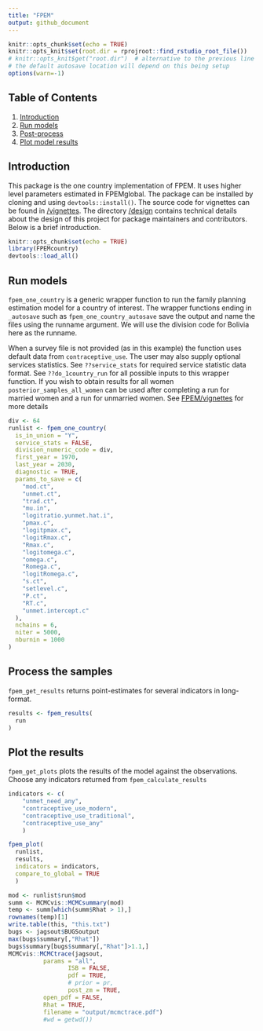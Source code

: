 ```yaml
---
title: "FPEM"
output: github_document
---
```

```r
knitr::opts_chunk$set(echo = TRUE)
knitr::opts_knit$set(root.dir = rprojroot::find_rstudio_root_file())
# knitr::opts_knit$get("root.dir")  # alternative to the previous line
# the default autosave location will depend on this being setup
options(warn=-1)
```



## Table of Contents
1. [Introduction](#intro)
2. [Run models](#run)
3. [Post-process](#post-process)
4. [Plot model results](#plot)
  
## <a name="intro"></a>
## Introduction
This package is the one country implementation of FPEM. It uses higher level parameters estimated in FPEMglobal. The package can be installed by cloning and using `devtools::install()`. The source code for vignettes can be found in [/vignettes](https://github.com/FPcounts/FPEMcountry/tree/master/vignettes). The directory [/design](https://github.com/FPcounts/FPEM/tree/master/design) contains technical details about the design of this project for package maintainers and contributors. Below is a brief introduction.

```r
knitr::opts_chunk$set(echo = TRUE)
library(FPEMcountry)
devtools::load_all()
```
## <a name="run"></a>
## Run models
`fpem_one_country` is a generic wrapper function to run the family planning estimation model for a country of interest. The wrapper functions ending in `_autosave` such as `fpem_one_country_autosave` save the output and name the files using the runname argument. We will use the division code for Bolivia here as the runname.

When a survey file is not provided (as in this example) the function uses default data from `contraceptive_use`. The user may also supply optional services statistics. See `??service_stats` for required service statistic data format. See `??do_1country_run` for all possible inputs to this wrapper function. If you wish to obtain results for all women `posterior_samples_all_women` can be used after completing a run for married women and a run for unmarried women. See  [FPEM/vignettes](https://github.com/FPcounts/FPEMcountry/vignettes) for more details
```r
div <- 64
runlist <- fpem_one_country(
  is_in_union = "Y",
  service_stats = FALSE,
  division_numeric_code = div,
  first_year = 1970,
  last_year = 2030,
  diagnostic = TRUE,
  params_to_save = c(
    "mod.ct",
    "unmet.ct",
    "trad.ct",
    "mu.in",
    "logitratio.yunmet.hat.i",
    "pmax.c",
    "logitpmax.c",
    "logitRmax.c",
    "Rmax.c",
    "logitomega.c",
    "omega.c",
    "Romega.c",
    "logitRomega.c",
    "s.ct",
    "setlevel.c",
    "P.ct",
    "RT.c",
    "unmet.intercept.c"
  ),
  nchains = 6,
  niter = 5000,
  nburnin = 1000
)

```

## <a name="post-process"></a>
## Process the samples
`fpem_get_results` returns point-estimates for several indicators in long-format.
```r
results <- fpem_results(
  run
)
```
## <a name="plot"></a>
## Plot the results
`fpem_get_plots` plots the results of the model against the observations. Choose any indicators returned from `fpem_calculate_results`
```r
indicators <- c(
    "unmet_need_any",
    "contraceptive_use_modern",
    "contraceptive_use_traditional",
    "contraceptive_use_any"
    )

fpem_plot(
  runlist,
  results,
  indicators = indicators,
  compare_to_global = TRUE
  )
```


```r
mod <- runlist$run$mod
summ <- MCMCvis::MCMCsummary(mod)
temp <- summ[which(summ$Rhat > 1),]
rownames(temp)[1]
write.table(this, "this.txt")
bugs <- jagsout$BUGSoutput
max(bugs$summary[,"Rhat"])
bugs$summary[bugs$summary[,"Rhat"]>1.1,]
MCMCvis::MCMCtrace(jagsout,
          params = "all",
                 ISB = FALSE,
                 pdf = TRUE,
                 # prior = pr,
                 post_zm = TRUE,
          open_pdf = FALSE,
          Rhat = TRUE,
          filename = "output/mcmctrace.pdf")
          #wd = getwd())

```